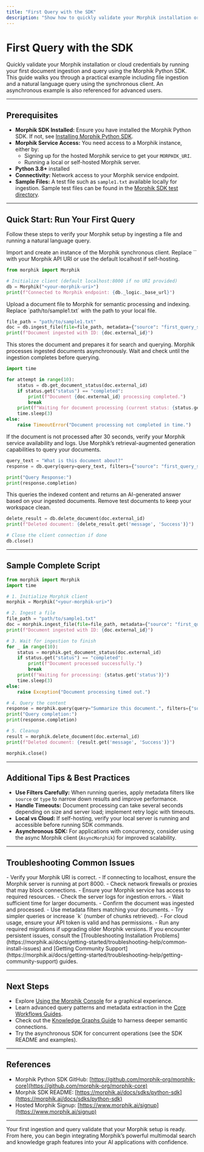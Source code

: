 ```yaml
---
title: "First Query with the SDK"
description: "Show how to quickly validate your Morphik installation or cloud credentials by running your first ingestion and query using the Python SDK. Sample code for file ingestion and natural language querying included."
---
```


# First Query with the SDK

Quickly validate your Morphik installation or cloud credentials by running your first document ingestion and query using the Morphik Python SDK. This guide walks you through a practical example including file ingestion and a natural language query using the synchronous client. An asynchronous example is also referenced for advanced users.

---

## Prerequisites

- **Morphik SDK Installed:** Ensure you have installed the Morphik Python SDK. If not, see [Installing Morphik Python SDK](https://morphik.ai/docs/getting-started/install-configure-morphik/install-python-sdk).
- **Morphik Service Access:** You need access to a Morphik instance, either by:
  - Signing up for the hosted Morphik service to get your `MORPHIK_URI`.
  - Running a local or self-hosted Morphik server.
- **Python 3.8+** installed
- **Connectivity:** Network access to your Morphik service endpoint.
- **Sample Files:** A test file such as `sample1.txt` available locally for ingestion. Sample test files can be found in the [Morphik SDK test directory](https://github.com/morphik-org/morphik-core/blob/main/morphik/tests/test_docs/sample1.txt).

---

## Quick Start: Run Your First Query

Follow these steps to verify your Morphik setup by ingesting a file and running a natural language query.

<Steps>
<Step title="1. Initialize the Morphik Client">
Import and create an instance of the Morphik synchronous client. Replace `<your-morphik-uri>` with your Morphik API URI or use the default localhost if self-hosting.

```python
from morphik import Morphik

# Initialize client (default localhost:8000 if no URI provided)
db = Morphik("<your-morphik-uri>")
print(f"Connected to Morphik endpoint: {db._logic._base_url}")
```
</Step>
<Step title="2. Ingest a File">
Upload a document file to Morphik for semantic processing and indexing. Replace `path/to/sample1.txt` with the path to your local file.

```python
file_path = "path/to/sample1.txt"
doc = db.ingest_file(file=file_path, metadata={"source": "first_query_sdk", "type": "test"})
print(f"Document ingested with ID: {doc.external_id}")
```

This stores the document and prepares it for search and querying.
</Step>
<Step title="3. Wait for Document Processing Completion">
Morphik processes ingested documents asynchronously. Wait and check until the ingestion completes before querying.

```python
import time

for attempt in range(10):
    status = db.get_document_status(doc.external_id)
    if status.get("status") == "completed":
        print(f"Document {doc.external_id} processing completed.")
        break
    print(f"Waiting for document processing (current status: {status.get('status')})...")
    time.sleep(3)
else:
    raise TimeoutError("Document processing not completed in time.")
```

If the document is not processed after 30 seconds, verify your Morphik service availability and logs.
</Step>
<Step title="4. Run a Natural Language Query">
Use Morphik’s retrieval-augmented generation capabilities to query your documents.

```python
query_text = "What is this document about?"
response = db.query(query=query_text, filters={"source": "first_query_sdk"}, k=3)

print("Query Response:")
print(response.completion)
```

This queries the indexed content and returns an AI-generated answer based on your ingested documents.
</Step>
<Step title="5. Clean Up">
Remove test documents to keep your workspace clean.

```python
delete_result = db.delete_document(doc.external_id)
print(f"Deleted document: {delete_result.get('message', 'Success')}")

# Close the client connection if done
db.close()
```
</Step>
</Steps>

---

## Sample Complete Script

```python
from morphik import Morphik
import time

# 1. Initialize Morphik client
morphik = Morphik("<your-morphik-uri>")

# 2. Ingest a file
file_path = "path/to/sample1.txt"
doc = morphik.ingest_file(file=file_path, metadata={"source": "first_query_sdk"})
print(f"Document ingested with ID: {doc.external_id}")

# 3. Wait for ingestion to finish
for _ in range(10):
    status = morphik.get_document_status(doc.external_id)
    if status.get("status") == "completed":
        print(f"Document processed successfully.")
        break
    print(f"Waiting for processing: {status.get('status')}")
    time.sleep(3)
else:
    raise Exception("Document processing timed out.")

# 4. Query the content
response = morphik.query(query="Summarize this document.", filters={"source": "first_query_sdk"})
print("Query completion:")
print(response.completion)

# 5. Cleanup
result = morphik.delete_document(doc.external_id)
print(f"Deleted document: {result.get('message', 'Success')}")

morphik.close()
```

---

## Additional Tips & Best Practices

- **Use Filters Carefully:** When running queries, apply metadata filters like `source` or `type` to narrow down results and improve performance.
- **Handle Timeouts:** Document processing can take several seconds depending on size and server load; implement retry logic with timeouts.
- **Local vs Cloud:** If self-hosting, verify your local server is running and accessible before running SDK commands.
- **Asynchronous SDK:** For applications with concurrency, consider using the async Morphik client (`AsyncMorphik`) for improved scalability.

---

## Troubleshooting Common Issues

<AccordionGroup title="Common Issues When Running Your First Query">
<Accordion title="Connection Errors">
- Verify your Morphik URI is correct.
- If connecting to localhost, ensure the Morphik server is running at port 8000.
- Check network firewalls or proxies that may block connections.
</Accordion>
<Accordion title="Document Not Processing">
- Ensure your Morphik service has access to required resources.
- Check the server logs for ingestion errors.
- Wait sufficient time for larger documents.
</Accordion>
<Accordion title="Empty Query Results">
- Confirm the document was ingested and processed.
- Use metadata filters matching your documents.
- Try simpler queries or increase `k` (number of chunks retrieved).
</Accordion>
<Accordion title="Authentication Failures">
- For cloud usage, ensure your API token is valid and has permissions.
- Run any required migrations if upgrading older Morphik versions.
</Accordion>
</AccordionGroup>

<Note>
If you encounter persistent issues, consult the [Troubleshooting Installation Problems](https://morphik.ai/docs/getting-started/troubleshooting-help/common-install-issues) and [Getting Community Support](https://morphik.ai/docs/getting-started/troubleshooting-help/getting-community-support) guides.
</Note>

---

## Next Steps

- Explore [Using the Morphik Console](https://morphik.ai/docs/getting-started/first-steps-and-validation/using-the-morphik-console) for a graphical experience.
- Learn advanced query patterns and metadata extraction in the [Core Workflows Guides](https://morphik.ai/docs/guides/core-workflows/ingest-documents).
- Check out the [Knowledge Graphs Guide](https://morphik.ai/docs/guides/knowledge-graphs/build-knowledge-graph) to harness deeper semantic connections.
- Try the asynchronous SDK for concurrent operations (see the SDK README and examples).

---

## References

- Morphik Python SDK GitHub: [https://github.com/morphik-org/morphik-core](https://github.com/morphik-org/morphik-core)
- Morphik SDK README: [https://morphik.ai/docs/sdks/python-sdk](https://morphik.ai/docs/sdks/python-sdk)
- Hosted Morphik Signup: [https://www.morphik.ai/signup](https://www.morphik.ai/signup)

---

Your first ingestion and query validate that your Morphik setup is ready. From here, you can begin integrating Morphik’s powerful multimodal search and knowledge graph features into your AI applications with confidence.